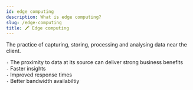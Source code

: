 ```yaml
---
id: edge computing
description: What is edge computing?
slug: /edge-computing
title: 🖍️ Edge computing
---
```


<p className="grey">The practice of capturing, storing, processing and analysing data near the client.</p>

`-` The proximity to data at its source can deliver strong business benefits <br />
`-` Faster insights <br />
`-` Improved response times <br />
`-` Better bandwidth availabiltiy <br />